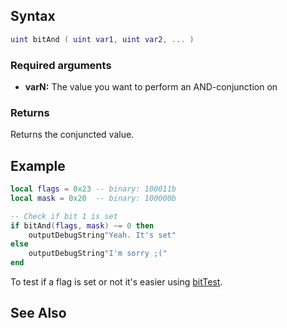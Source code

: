 {{Server client function}}

{{New feature/item|3.0132|1.3.2|5340|
This function performs a bitwise AND-conjunction on two or more (unsigned) 32-bit [[/Int.md|integers]]. See [http://en.wikipedia.org/wiki/Bitwise_operation#AND Bitwise operation] for more details.
}}

==Syntax==
<syntaxhighlight lang="lua">
uint bitAnd ( uint var1, uint var2, ... )
</syntaxhighlight>

===Required arguments===
*'''varN:''' The value you want to perform an AND-conjunction on

===Returns===
Returns the conjuncted value.

==Example==
<syntaxhighlight lang="lua">
local flags = 0x23 -- binary: 100011b
local mask = 0x20  -- binary: 100000b

-- Check if bit 1 is set
if bitAnd(flags, mask) ~= 0 then
    outputDebugString"Yeah. It's set"
else
    outputDebugString"I'm sorry ;("
end</syntaxhighlight>

To test if a flag is set or not it's easier using [[/bitTest.md|bitTest]].

==See Also==
{{Bit_functions}}